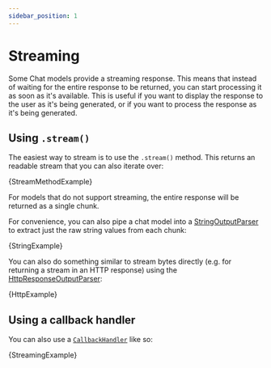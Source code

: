 ```yaml
---
sidebar_position: 1
---
```


# Streaming

Some Chat models provide a streaming response. This means that instead of waiting for the entire response to be returned, you can start processing it as soon as it's available. This is useful if you want to display the response to the user as it's being generated, or if you want to process the response as it's being generated.

## Using `.stream()`


The easiest way to stream is to use the `.stream()` method. This returns an readable stream that you can also iterate over:


<CodeBlock language="typescript">{StreamMethodExample}</CodeBlock>

For models that do not support streaming, the entire response will be returned as a single chunk.

For convenience, you can also pipe a chat model into a [StringOutputParser](/docs/modules/model_io/output_parsers/types/string) to extract
just the raw string values from each chunk:


<CodeBlock language="typescript">{StringExample}</CodeBlock>

You can also do something similar to stream bytes directly (e.g. for returning a stream in an HTTP response) using the [HttpResponseOutputParser](/docs/modules/model_io/output_parsers/types/http_response):


<CodeBlock language="typescript">{HttpExample}</CodeBlock>

## Using a callback handler

You can also use a [`CallbackHandler`](https://github.com/langchain-ai/langchainjs/blob/main/langchain/src/callbacks/base.ts) like so:


<CodeBlock language="typescript">{StreamingExample}</CodeBlock>
